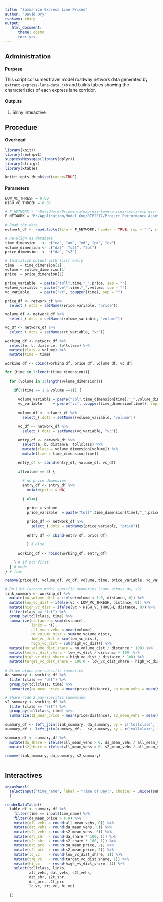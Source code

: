 ```yaml
---
title: "Summarize Express Lane Prices"
author: "David Ory"
runtime: shiny
output: 
   html_document:
      theme: cosmo
      toc: yes
---
```


## Administration

#### Purpose
This script consumes travel model roadway network data generated by `extract-express-lane-data.job` and builds tables showing the characteristics of each express lane corridor.  

#### Outputs
1.  Shiny interactive

## Procedure

#### Overhead
```r
library(knitr)
library(reshape2)
suppressMessages(library(dplyr))
library(stringr)
library(xtable)
```

```r
knitr::opts_chunk$set(cache=TRUE)
```

#### Parameters
```r
LOW_VC_THRESH = 0.60
HIGH_VC_THRESH = 0.80
```

```r
# F_NETWORK = "~DavidWork/Documents/express-lane-prices-tests/express-lane-data.csv"
F_NETWORK = "M:/Application/Model One/RTP2017/Project Performance Assessment/Baseline Network/_working/_toll_calcs/express-lane-data.csv"
```

```r
# Read the data
network_df <- read.table(file = F_NETWORK, header = TRUE, sep = ",", stringsAsFactors = FALSE)
```

```r
# Re-align as database
time_dimension   <- c("ea", "am", "md", "pm", "ev")
volume_dimension <- c("dat", "s2t", "tot")
price_dimension  <- c("da", "s2")

# Initialize output with first entry
time   = time_dimension[1]
volume = volume_dimension[1]
price  = price_dimension[1]

price_variable  = paste("toll",time,"_",price, sep = "")
volume_variable = paste("vol",time,"_",volume, sep = "")
vc_variable     = paste("vc", toupper(time), sep = "")

price_df <- network_df %>%
  select_(.dots = setNames(price_variable, "price"))

volume_df <- network_df %>%
  select_(.dots = setNames(volume_variable, "volume"))

vc_df <- network_df %>%
  select_(.dots = setNames(vc_variable, "vc"))

working_df <- network_df %>%
  select(a, b, distance, tollclass) %>%
  mutate(class = volume) %>%
  mutate(time = time)

working_df <- cbind(working_df, price_df, volume_df, vc_df)

for (time in 1:length(time_dimension)){
  
  for (volume in 1:length(volume_dimension)){
    
    if(!(time == 1 & volume ==1)) {
      
      volume_variable = paste("vol",time_dimension[time],"_",volume_dimension[volume], sep = "")
      vc_variable     = paste("vc", toupper(time_dimension[time]), sep = "")
      
      volume_df <- network_df %>%
        select_(.dots = setNames(volume_variable, "volume"))
      
      vc_df <- network_df %>%
        select_(.dots = setNames(vc_variable, "vc"))
      
      entry_df <- network_df %>%
        select(a, b, distance, tollclass) %>%
        mutate(class = volume_dimension[volume]) %>%
        mutate(time = time_dimension[time])
      
      entry_df <- cbind(entry_df, volume_df, vc_df)
      
      if(volume == 3) {
        
        # no price dimension
        entry_df <- entry_df %>%
          mutate(price = NA)
        
        } else{
          
          price = volume
          price_variable  = paste("toll",time_dimension[time],"_",price_dimension[price], sep = "")
          
          price_df <- network_df %>%
            select_(.dots = setNames(price_variable, "price"))
          
          entry_df <- cbind(entry_df, price_df)     
          
          } # else
      
      working_df <- rbind(working_df, entry_df)
    
    } # if not first  
  } # mode
} # time

remove(price_df, volume_df, vc_df, volume, time, price_variable, vc_variable, volume_variable)
```

```r
# Do link (across mode) specific summaries (same across da, s2)
link_summary <- working_df %>%
  mutate(no_volume_dist = ifelse(volume < 1.0, distance, 0)) %>%
  mutate(low_vc_dist = ifelse(vc < LOW_VC_THRESH, distance, 0)) %>%
  mutate(high_vc_dist = ifelse(vc > HIGH_VC_THRESH, distance, 0)) %>%
  filter(class == "tot") %>%
  group_by(tollclass, time) %>%
  summarize(distance = sum(distance),
            links = n(),
            all_mean_vehs = mean(volume),
            no_volume_dist = sum(no_volume_dist),
            low_vc_dist = sum(low_vc_dist),
            high_vc_dist = sum(high_vc_dist)) %>%
  mutate(no_volume_dist_share = no_volume_dist / distance * 100) %>%
  mutate(low_vc_dist_share = low_vc_dist / distance * 100) %>%
  mutate(high_vc_dist_share = high_vc_dist / distance * 100) %>%
  mutate(target_vc_dist_share = 100.0 - low_vc_dist_share - high_vc_dist_share)
  
# Drive alone pay-specific summaries
da_summary <- working_df %>%
  filter(class == "dat") %>%
  group_by(tollclass, time) %>%
  summarize(da_mean_price = mean(price/distance), da_mean_vehs = mean(volume))

# Share-ride 2 pay-specific summaries
s2_summary <- working_df %>%
  filter(class == "s2t") %>%
  group_by(tollclass, time) %>%
  summarize(s2_mean_price = mean(price/distance), s2_mean_vehs = mean(volume))

summary_df <- left_join(link_summary, da_summary, by = c("tollclass", "time"))
summary_df <- left_join(summary_df,   s2_summary, by = c("tollclass", "time"))

summary_df <- summary_df %>%
  mutate(da_share = ifelse(all_mean_vehs > 0, da_mean_vehs / all_mean_vehs, 0)) %>%
  mutate(s2_share = ifelse(all_mean_vehs > 0, s2_mean_vehs / all_mean_vehs, 0))
  
remove(link_summary, da_summary, s2_summary)
   
```

## Interactives
```r
inputPanel(
  selectInput("time_name", label = "Time of Day:", choices = unique(summary_df$time), selected = "am")
  )

renderDataTable({
  table_df <- summary_df %>%
    filter(time == input$time_name) %>%
    filter(da_mean_price > 0.0) %>%
    mutate(all_vehs = round(all_mean_vehs, 0)) %>%
    mutate(dat_vehs = round(da_mean_vehs, 0)) %>%
    mutate(s2t_vehs = round(s2_mean_vehs, 0)) %>%
    mutate(dat_shr  = round(da_share * 100, 1)) %>%
    mutate(s2t_shr  = round(s2_share * 100, 1)) %>%
    mutate(dat_prc  = round(da_mean_price, 2)) %>%
    mutate(s2t_prc  = round(s2_mean_price, 2)) %>%
    mutate(lo_vc    = round(low_vc_dist_share, 1)) %>%
    mutate(trg_vc   = round(target_vc_dist_share, 1)) %>%
    mutate(hi_vc    = round(high_vc_dist_share, 1)) %>%
    select(tollclass, links, 
           all_vehs, dat_vehs, s2t_vehs,
           dat_shr, s2t_shr, 
           dat_prc, s2t_prc,
           lo_vc, trg_vc, hi_vc)
    
  })


```

